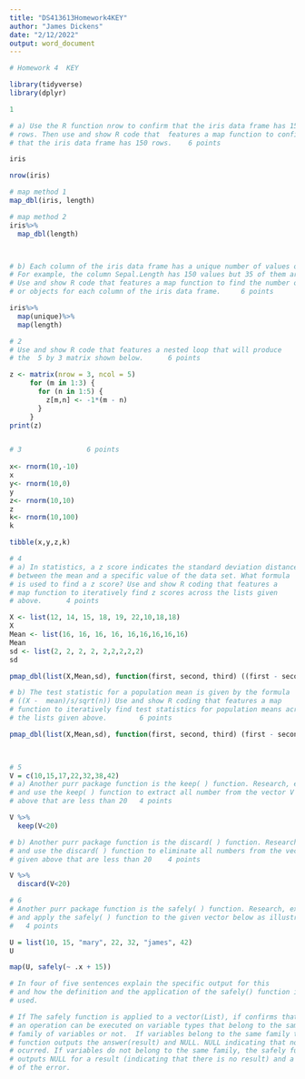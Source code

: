 ```yaml
---
title: "DS413613Homework4KEY"
author: "James Dickens"
date: "2/12/2022"
output: word_document
---
```


```r


# Homework 4  KEY

library(tidyverse)
library(dplyr)

1

# a) Use the R function nrow to confirm that the iris data frame has 150
# rows. Then use and show R code that  features a map function to confirm
# that the iris data frame has 150 rows.    6 points

iris

nrow(iris)

# map method 1
map_dbl(iris, length)

# map method 2
iris%>%
  map_dbl(length)



# b) Each column of the iris data frame has a unique number of values or objects. 
# For example, the column Sepal.Length has 150 values but 35 of them are unique. 
# Use and show R code that features a map function to find the number of unique values 
# or objects for each column of the iris data frame.     6 points

iris%>%
  map(unique)%>%
  map(length)

# 2
# Use and show R code that features a nested loop that will produce
# the  5 by 3 matrix shown below.      6 points

z <- matrix(nrow = 3, ncol = 5)
     for (m in 1:3) {
       for (n in 1:5) {
         z[m,n] <- -1*(m - n)
       }
     }
print(z)


# 3                6 points
                                                                                    
x<- rnorm(10,-10)
x
y<- rnorm(10,0)
y
z<- rnorm(10,10)
z
k<- rnorm(10,100)
k

tibble(x,y,z,k)

# 4
# a) In statistics, a z score indicates the standard deviation distance
# between the mean and a specific value of the data set. What formula 
# is used to find a z score? Use and show R coding that features a 
# map function to iteratively find z scores across the lists given 
# above.      4 points

X <- list(12, 14, 15, 18, 19, 22,10,18,18)
X
Mean <- list(16, 16, 16, 16, 16,16,16,16,16)
Mean
sd <- list(2, 2, 2, 2, 2,2,2,2,2)
sd

pmap_dbl(list(X,Mean,sd), function(first, second, third) ((first - second) / third))

# b) The test statistic for a population mean is given by the formula 
# ((X -  mean)/s/sqrt(n)) Use and show R coding that features a map 
# function to iteratively find test statistics for population means across
# the lists given above.        6 points

pmap_dbl(list(X,Mean,sd), function(first, second, third) (first - second) / (third / sqrt(9)))
                                                                                     


# 5
V = c(10,15,17,22,32,38,42)
# a) Another purr package function is the keep( ) function. Research, explore,
# and use the keep( ) function to extract all number from the vector V given 
# above that are less than 20   4 points

V %>%
  keep(V<20)

# b) Another purr package function is the discard( ) function. Research, explore,
# and use the discard( ) function to eliminate all numbers from the vector V 
# given above that are less than 20    4 points

V %>%
  discard(V<20)

# 6
# Another purr package function is the safely( ) function. Research, explore, 
# and apply the safely( ) function to the given vector below as illustrated.
#   4 points

U = list(10, 15, "mary", 22, 32, "james", 42)
U

map(U, safely(~ .x + 15))

# In four of five sentences explain the specific output for this 
# and how the definition and the application of the safely() function is 
# used.

# If The safely function is applied to a vector(List), if confirms that an
# an operation can be executed on variable types that belong to the same 
# family of variables or not.  If variables belong to the same family the 
# function outputs the answer(result) and NULL. NULL indicating that no error
# ocurred. If variables do not belong to the same family, the safely function
# outputs NULL for a result (indicating that there is no result) and a description
# of the error.


```

